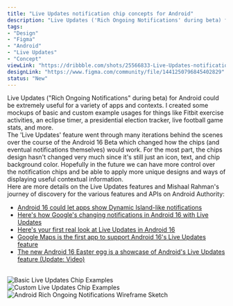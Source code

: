 ```yaml
---
title: "Live Updates notification chip concepts for Android"
description: "Live Updates ('Rich Ongoing Notifications' during beta) for Android could be extremely useful for a variety of apps and contexts. I created some mockups of basic and custom chip examples in Figma."
tags:
- "Design"
- "Figma"
- "Android"
- "Live Updates"
- "Concept"
viewLink: "https://dribbble.com/shots/25566833-Live-Updates-notification-chip-concepts-for-Android"
designLink: "https://www.figma.com/community/file/1441250796845402829"
status: "New"
---
```



<Panel id="description" headerText='Description' headerSize='3' backgroundColor='var(--color-live-updates-notification-chip-concept-android-primary-rgb)'>
    Live Updates ("Rich Ongoing Notifications" during beta) for Android could be extremely useful for a variety of apps and contexts. I created some mockups of basic and custom example usages for things like Fitbit exercise activities, an eclipse timer, a presidential election tracker, live football game stats, and more.
    <br />
    The 'Live Updates' feature went through many iterations behind the scenes over the course of the Android 16 Beta which changed how the chips (and eventual notifications themselves) would work. For the most part, the chips design hasn't changed very much since it's still just an icon, text, and chip background color. Hopefully in the future we can have more control over the notification chips and be able to apply more unique designs and ways of displaying useful contextual information.
    <br />
    Here are more details on the Live Updates features and Mishaal Rahman's journey of discovery for the various features and APIs on Android Authority:
    <ul>
        <li><a class="interactive link" href="https://www.androidauthority.com/android-16-rich-ongoing-notifications-3494349/" target="_blank" rel="noopener">Android 16 could let apps show Dynamic Island-like notifications <Icon name="mdi:external-link" /></a></li>
        <li><a class="interactive link" href="https://www.androidauthority.com/android-16-live-notifications-3518375/" target="_blank" rel="noopener">Here's how Google's changing notifications in Android 16 with Live Updates <Icon name="mdi:external-link" /></a></li>
        <li><a class="interactive link" href="https://www.androidauthority.com/android-16-live-updates-demo-3528456/" target="_blank" rel="noopener">Here's your first real look at Live Updates in Android 16 <Icon name="mdi:external-link" /></a></li>
        <li><a class="interactive link" href="https://www.androidauthority.com/google-maps-live-updates-3532808/" target="_blank" rel="noopener">Google Maps is the first app to support Android 16's Live Updates feature <Icon name="mdi:external-link" /></a></li>
        <li><a class="interactive link" href="https://www.androidauthority.com/android-16-easter-egg-3533677/" target="_blank" rel="noopener">The new Android 16 Easter egg is a showcase of Android's Live Updates feature (Update: Video) <Icon name="mdi:external-link" /></a></li>
    </ul>
</Panel>
<br />

<Panel id="images" headerText='Images' headerSize='3' backgroundColor='var(--color-live-updates-notification-chip-concept-android-primary-rgb)'>
    <Image src="/images/Basic-Live-Updates-Chip-Examples.png" alt="Basic Live Updates Chip Examples" height={325} width={600}/>
    <div class="panel-gap"></div>
    <Image src="/images/Custom-Live-Updates-Chip-Examples.png" alt="Custom Live Updates Chip Examples" height={325} width={600}/>
</Panel>
<br />

<Panel id="wireframes" headerText='Wireframe Sketches' headerSize='3' backgroundColor='var(--color-live-updates-notification-chip-concept-android-primary-rgb)'>
    <Image src="/images/wireframes/android-rich-ongoing-notifications-sketch.jpg" alt="Android Rich Ongoing Notifications Wireframe Sketch" height={400} width={600}/>
</Panel>
<br />
